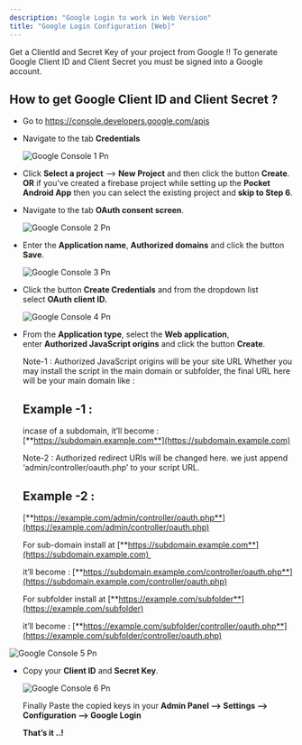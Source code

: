 ```yaml
---
description: "Google Login to work in Web Version"
title: "Google Login Configuration [Web]"
---
```


Get a ClientId and Secret Key of your project from Google \!\! To generate Google Client ID and Client Secret you must be signed into a Google account.

## How to get Google Client ID and Client Secret ?

- Go to  https://console.developers.google.com/apis
- Navigate to the tab **Credentials**

  ![Google Console 1 Pn](/images/google_console_1.png)
- Click **Select a project** --\> **New Project** and then click the button **Create**. **OR** if you've created a firebase project while setting up the **Pocket Android App** then you can select the existing project and **skip to Step 6**.
- Navigate to the tab **OAuth consent screen**.

  ![Google Console 2 Pn](/images/google_console_2.png)
- Enter the **Application name**, **Authorized domains** and click the button **Save**.

  ![Google Console 3 Pn](/images/google_console_3.png)
- Click the button **Create Credentials** and from the dropdown list select **OAuth client ID.**

  ![Google Console 4 Pn](/images/google_console_4.png)
- From the **Application type**, select the **Web application**, enter **Authorized JavaScript origins** and click the button **Create**.

  <Check>
    Note-1 : Authorized JavaScript origins will be your site URL Whether you may install the script in the main domain or subfolder, the final URL here will be your main domain like :
  </Check>
  
  ## Example -1 :

  incase of a subdomain, it’ll become : [**https://subdomain.example.com**](https://subdomain.example.com)

  <Check>
    Note-2 : Authorized redirect URIs will be changed here. we just append ‘admin/controller/oauth.php’ to your script URL.
  </Check>
  
  ## Example -2 :

  [**https://example.com/admin/controller/oauth.php**](https://example.com/admin/controller/oauth.php)

  For sub-domain install at [**https://subdomain.example.com**](https://subdomain.example.com) 

  it’ll become : [**https://subdomain.example.com/controller/oauth.php**](https://subdomain.example.com/controller/oauth.php)

  For subfolder install at [**https://example.com/subfolder**](https://example.com/subfolder)

  it’ll become : [**https://example.com/subfolder/controller/oauth.php**](https://example.com/subfolder/controller/oauth.php)

![Google Console 5 Pn](/images/google_console_5.png)

- Copy your **Client ID** and **Secret Key**.

  ![Google Console 6 Pn](/images/google_console_6.png)

  Finally Paste the copied keys in your **Admin Panel —\> Settings —\> Configuration —\> Google Login**

  **​That’s it ..\!**